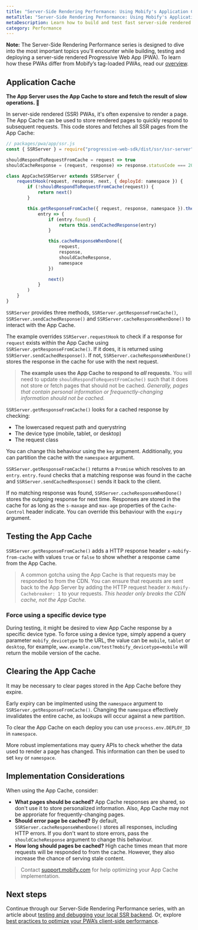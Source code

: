 ```yaml
---
title: "Server-Side Rendering Performance: Using Mobify's Application Cache to Boost PWA Performance"
metaTitle: "Server-Side Rendering Performance: Using Mobify's Application Cache to Boost PWA Performance"
metaDescription: Learn how to build and test fast server-side rendered PWAs, by leveraging the Mobify Platform's Application Cache.
category: Performance
---
```


<Callout type="info">

**Note:** The Server-Side Rendering Performance series is designed to dive into the most important topics you'll encounter while building, testing and deploying a server-side rendered Progressive Web App (PWA). To learn how these PWAs differ from Mobify’s tag-loaded PWAs, read our [overview](../../../get-started/architecture/overview).

</Callout>

## Application Cache

**The App Server uses the App Cache to store and fetch the result of slow operations. 🐌**

In server-side rendered (SSR) PWAs, it's often expensive to render a page. The App Cache can be used to store rendered pages to quickly respond to subsequent requests. This code stores and fetches all SSR pages from the App Cache:

```javascript
// packages/pwa/app/ssr.js
const { SSRServer } = require("progressive-web-sdk/dist/ssr/ssr-server")

shouldRespondToRequestFromCache = request => true
shouldCacheResponse = (request, response) => response.statusCode === 200

class AppCacheSSRServer extends SSRServer {
    requestHook(request, response, next, { deployId: namespace }) {
        if (!shouldRespondToRequestFromCache(request)) {
            return next()
        }

        this.getResponseFromCache({ request, response, namespace }).then(
            entry => {
                if (entry.found) {
                    return this.sendCachedResponse(entry)
                }

                this.cacheResponseWhenDone({
                    request,
                    response,
                    shouldCacheResponse,
                    namespace
                })

                next()
            }
        )
    }
}
```

`SSRServer` provides three methods, `SSRServer.getResponseFromCache()`, `SSRServer.sendCachedResponse()` and `SSRServer.cacheResponseWhenDone()` to interact with the App Cache.

The example overrides `SSRServer.requestHook` to check if a response for `request` exists within the App Cache using `SSRServer.getResponseFromCache()`. If it does, it is returned using `SSRServer.sendCachedResponse()`. If not, `SSRServer.cacheResponseWhenDone()` stores the response in the cache for use with the next request.

> **The example uses the App Cache to respond to *all* requests.** You will need to update `shouldRespondToRequestFromCache()` such that it does not store or fetch pages that should not be cached. _Generally, pages that contain personal information or frequenctly-changing information should not be cached._

`SSRServer.getResponseFromCache()` looks for a cached response by checking:

- The lowercased request path and querystring
- The device type (mobile, tablet, or desktop)
- The request class

You can change this behaviour using the `key` argument. Additionally, you can partition the cache with the `namespace` argument.

`SSRServer.getResponseFromCache()` returns a `Promise` which resolves to an `entry`. `entry.found` checks that a matching response was found in the cache and `SSRServer.sendCachedResponse()` sends it back to the client.

If no matching response was found, `SSRServer.cacheResponseWhenDone()` stores the outgoing response for next time. Responses are stored in the cache for as long as the `s-maxage` and `max-age` properties of the `Cache-Control` header indicate. You can override this behaviour with the `expiry` argument.

## Testing the App Cache

`SSRServer.getResponseFromCache()` adds a HTTP response header `x-mobify-from-cache` with values `true` or `false` to show whether a response came from the App Cache.

> A common gotcha using the App Cache is that requests may be responded to from the CDN. You can ensure that requests are sent back to the App Server by adding the HTTP request header `X-Mobify-Cachebreaker: 1` to your requests. _This header only breaks the CDN cache, not the App Cache._

### Force using a specific device type

During testing, it might be desired to view App Cache response by a specific device type. To force using a device type, simply append a query parameter `mobify_devicetype` to the URL, the value can be `mobile`, `tablet` or `desktop`, for example, `www.example.com/test?mobify_devicetype=mobile` will return the mobile version of the cache.

## Clearing the App Cache

It may be necessary to clear pages stored in the App Cache before they expire.

Early expiry can be implmented using the `namespace` argument to `SSRServer.getResponseFromCache()`. Changing the `namespace` effectively invalidates the entire cache, as lookups will occur against a new partition.

To clear the App Cache on each deploy you can use `process.env.DEPLOY_ID` in `namespace`.

More robust implementations may query APIs to check whether the data used to render a page has changed. This information can then be used to set `key` or `namespace`.

## Implementation Considerations

When using the App Cache, consider:

- **What pages should be cached?** App Cache responses are shared, so don't use it to store personalized information. Also, App Cache may not be approriate for frequently-changing pages.
- **Should error page be cached?** By default, `SSRServer.cacheResponseWhenDone()` stores all responses, including HTTP errors. If you don't want to store errors, pass the `shouldCacheResponse` argument to change this behaviour.
- **How long should pages be cached?** High cache times mean that more requests will be responded to from the cache. However, they also increase the chance of serving stale content.

> Contact [support.mobify.com](https://support.mobify.com/support/tickets/new) for help optimizing your App Cache implementation.

## Next steps

Continue through our Server-Side Rendering Performance series, with an article about [testing and debugging your local SSR backend](ssr-performance-testing). Or, explore [best practices to optimize your PWA’s client-side performance](client-side-performance).
